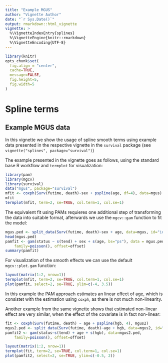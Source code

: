 ```yaml
---
title: "Example MGUS"
author: "Vignette Author"
date: "`r Sys.Date()`"
output: rmarkdown::html_vignette
vignette: >
  %\VignetteIndexEntry{splines}
  %\VignetteEngine{knitr::rmarkdown}
  %\VignetteEncoding{UTF-8}
---
```


```r
library(knitr)
opts_chunk$set(
  fig.align = "center",
  cache=TRUE, 
  message=FALSE, 
  fig.height=5, 
  fig.width=5
)
```

# Spline terms 
## Example MGUS data 

In this vignette we show the usage of spline smooth terms using example data 
presented in the respective vignette in the `survival` package 
(see `vignette("splines", package="survival")`)

The example presented in the vignette goes as follows, using the standard 
base R workflow and `termplot` for visualization: 

```r
library(pam)
library(mgcv)
library(survival)
data("mgus", package="survival")
mfit <- coxph(Surv(futime, death)~sex + pspline(age, df=4), data=mgus)
mfit
termplot(mfit, term=2, se=TRUE, col.term=1, col.se=1)
```

The equivalent fit using PAMs requieres one additional step of transforming the 
data into suitable format, afterwards we use the `mgcv::gam` function to fit 
the model: 

```r
mgus.ped <- split_data(Surv(futime, death)~sex + age, data=mgus, id="id")
head(mgus.ped)
pamfit <- gam(status ~ s(tend) + sex + s(age, bs="ps"), data = mgus.ped, method="REML", 
	family=poisson(), offset=offset)
summary(pamfit)
```

For visualization of the smooth effects we can use the default `mgcv::plot.gam` 
function: 

```r
layout(matrix(1:2, nrow=1))
termplot(mfit, term=2, se=TRUE, col.term=1, col.se=1)
plot(pamfit, select=2, se=TRUE, ylim=c(-4, 3.5))
```

In this example the PAM approach estimates an linear effect of age, which is 
consistet with the estimation using `coxph`, as there is not much non-linearity.

Another example from the same vignette shows that estimated non-linear effect 
are very similar, when the effect of the covariate is in fact non-linear: 

```r
fit <- coxph(Surv(futime, death) ~ age + pspline(hgb, 4), mgus2)
mgus2.ped <- split_data(Surv(futime, death)~age + hgb, data=mgus2, id="id")
pamfit2 <- gam(status~s(tend) + age + s(hgb), data=mgus2.ped, 
	family=poisson(), offset=offset)
```
  
```r
layout(matrix(1:2, nrow=1))
termplot(fit, term=2, se=TRUE, col.term=1, col.se=1)
plot(pamfit2, select=2, se=TRUE, ylim=c(-0.5, 2))
```
